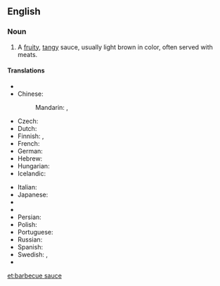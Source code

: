 ==English==
{{wikipedia}}

===Noun===
{{en-noun|head=[[barbecue]] [[sauce]]|s|-}}

# A [[fruity]], [[tangy]] sauce, usually light brown in color, often served with meats.

====Translations====
{{trans-top|type of sauce}}
* {{trreq|ar}}
* Chinese:
*: Mandarin: {{t|cmn|烤肉醬|sc=Hani}}, {{t|cmn|烤肉酱|tr=kǎoròu jiàng|sc=Hani}}
* Czech: {{t|cs|sladkokyselá omáčka}}
* Dutch: {{t-|nl|barbecuesaus}}
* Finnish: {{t-|fi|grillauskastike}},  {{t+|fi|grillikastike}}
* French: {{t-|fr|sauce barbecue|f}}
* German: {{t-|de|Barbecuesauce}}
* Hebrew: {{t-|he|רוטב ברביקיו|m}}
* Hungarian: {{t-|hu|barbecue-szósz}}
* Icelandic: {{t-|is|BBQ-sósa}}
{{trans-mid}}
* Italian: {{t-|it|salsa barbecue|f}}
* Japanese: {{t-|ja|バーベキューソース}}
* {{trreq|ko}}
* {{trreq|lt}}
* Persian: {{t-|fa|سس تنوری}}
* Polish: {{t-|pl|sos barbecue|m}}
* Portuguese: {{t-|pt|molho de churrasco|m}}
* Russian: {{t-|ru|соус для барбекью|m|tr=sóus dlja barbek’jú}}
* Spanish: {{t+|es|salsa barbacoa|f}}
* Swedish: {{t-|sv|grillsås|c}}, {{t-|sv|barbecuesås|c}}
* {{trreq|vi}}
{{trans-bottom}}

[[et:barbecue sauce]]